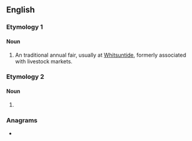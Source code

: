 {{also|Hoppings}}
==English==

===Etymology 1===
{{etystub|en}}

====Noun====
{{en-plural noun}}

# {{lb|en|British}} An traditional annual fair, usually at [[Whitsuntide]], formerly associated with livestock markets.

===Etymology 2===

====Noun====
{{head|en|noun plural form}}

# {{plural of|hopping|lang=en}}

===Anagrams===
* {{anagrams|en|shopping}}